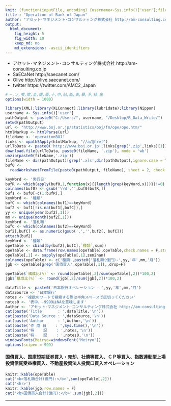 ```yaml
---
knit: (function(inputFile, encoding) {username<-Sys.info()['user'];fileName<-'defaultPath.csv';pathToFile <-paste0('C:/Users/', username,'/Desktop/pathToCSV/');setwd(pathToFile);buf0<-read.csv(fileName,header = F,skip = 0,stringsAsFactor = F,check.names = F,fileEncoding = 'utf-8');timeStamp<-format(Sys.time(),'%Y%m%d%H%M%S');rmarkdown::render(inputFile, encoding = encoding, output_file = paste0('C:/Users/',username,buf0[2,1],'charts/','am-consulting.co.jp-operationBOJ.html')) })
title : "Operation of Bank of Japan"
author: "アセット･マネジメント･コンサルティング株式会社 http://am-consulting.co.jp"
output: 
  html_document:
    fig_height: 5
    fig_width: 10
    keep_md: no
    md_extensions: -ascii_identifiers 
---
```

<link href="http://knowledgevault.saecanet.com/components/rmarkdown-html.css" rel="stylesheet"> 
<style>
.main-container {
	max-width: 900px;
	margin-left: auto;
	margin-right: auto;
}

table{
 white-space: nowrap;
}
</style>



- アセット･マネジメント･コンサルティング株式会社 http://am-consulting.co.jp
- SaECaNet http://saecanet.com/
- Olive http://olive.saecanet.com/
- twitter https://twitter.com/AMC2_Japan



```r
# ―,ソ,噂,欺,圭,構,蚕,十,申,貼,能,表,暴,予,禄,兔
options(width = 1000)
```

```r
library(XML);library(XLConnect);library(lubridate);library(Nippon)
username <- Sys.info()['user']
pathOutput <- paste0("C:/Users/", username, "/Desktop/R_Data_Write/")
setwd(pathOutput)
url <- "http://www.boj.or.jp/statistics/boj/fm/ope/ope.htm/"
htmlMarkup <- htmlParse(url)
fileName <- 'operationBOJ'
links <- xpathSApply(htmlMarkup, "//a/@href")
urlToData <- paste0('http://www.boj.or.jp',links[grep('.zip',links)[1]])
download.file(urlToData, paste0(fileName, '.zip'), mode = 'wb')
unzip(paste0(fileName,'.zip'))
fileName <- dir(pathOutput)[grep('.xls',dir(pathOutput),ignore.case = T)[1]]
buf0 <-
  readWorksheetFromFile(paste0(pathOutput, fileName), sheet = 2, check.names = F, header = F)
```

```r
keyWord <- '実行日'
bufR <- which(apply(buf0,1,function(x){(length(grep(keyWord,x)))})!=0)
colnames(buf0) <- gsub('\\W','',buf0[bufR,])
buf1 <- buf0[-c(1:bufR),]
keyWord <- '種類'
bufC <- which(colnames(buf1)==keyWord)
buf2 <- buf1[!is.na(buf1[,bufC]),]
yy <- unique(year(buf2[,1]))
mm <- unique(month(buf2[,1]))
keyWord <- '落札額'
bufC <- which(colnames(buf2)==keyWord)
buf2[,bufC] <- as.numeric(gsub(',','',buf2[, bufC]))
attach(buf2)
keyWord <- '種類'
opeTable <- cbind(by(buf2[,bufC],`種類`,sum))
opeTable <- data.frame(row.names(opeTable),opeTable,check.names = F,stringsAsFactors = F,row.names = NULL)
opeTable[,1] <- sapply(opeTable[,1],zen2han)
colnames(opeTable) <- c('種類',paste0('落札額(億円)-',yy,'年',mm,'月'))
jgb <- opeTable[grep('国債買入',opeTable[,1]),,drop=F]
```

```r
opeTable$`構成比(%)` <- round(opeTable[,2]/sum(opeTable[,2])*100,2)
jgb$`構成比(%)` <- round(jgb[,2]/sum(jgb[,2])*100,2)
```

```r
dataTitle <- paste0('日本銀行オペレーション - ',yy,'年',mm,'月')
dataSource <- '日本銀行'
notes <- '複数のワードで検索する際は半角スペースで区切ってください'
notes0 <- '表中、-9999はNAを意味します'
Author <- 'アセット･マネジメント･コンサルティング株式会社 http://am-consulting.co.jp'
cat(paste('Title       : ',dataTitle,'\n'))
cat(paste('Data Source : ',dataSource,'\n'))
cat(paste('Author      : ',Author,'\n'))
cat(paste('作 成 日    : ',Sys.time(),'\n'))
cat(paste('特    記    : ',notes,'\n'))
cat(paste('特    記    : ',notes0,'\n'))
windowsFonts(Meiryo=windowsFont("Meiryo"))
options(scipen = 999)
```

#### 国債買入、国庫短期証券買入・売却、社債等買入、ＣＰ等買入、指数連動型上場投資信託受益権買入、不動産投資法人投資口買入オペレーション

```r
knitr::kable(opeTable)
cat('<b>落札額合計(億円):</b>',sum(opeTable[,2]))
cat('<hr>')
knitr::kable(jgb,row.names = F)
cat('<b>国債買入合計(億円):</b>',sum(jgb[,2]))
```

***

<script>
  (function(i,s,o,g,r,a,m){i['GoogleAnalyticsObject']=r;i[r]=i[r]||function(){
  (i[r].q=i[r].q||[]).push(arguments)},i[r].l=1*new Date();a=s.createElement(o),
  m=s.getElementsByTagName(o)[0];a.async=1;a.src=g;m.parentNode.insertBefore(a,m)
  })(window,document,'script','https://www.google-analytics.com/analytics.js','ga');

  ga('create', 'UA-3077339-5', 'auto');
  ga('send', 'pageview');

</script>